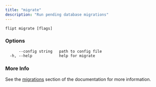 ```yaml
---
title: "migrate"
description: "Run pending database migrations"
---
```


```
flipt migrate [flags]
```

### Options

```
      --config string   path to config file
  -h, --help            help for migrate
```

### More Info

See the [migrations](/configuration/storage#migrations) section of the documentation for more information.
